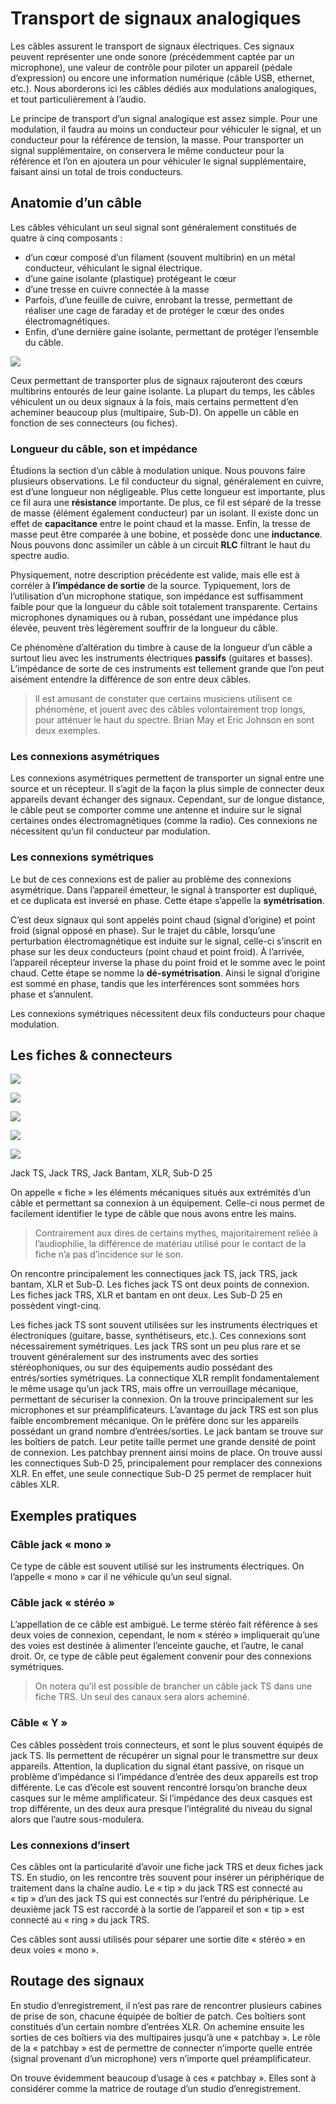 # Transport de signaux analogiques

Les câbles assurent le transport de signaux électriques. Ces signaux peuvent représenter une onde sonore (précédemment captée par un microphone), une valeur de contrôle pour piloter un appareil (pédale d’expression) ou encore une information numérique (câble USB, ethernet, etc.). Nous aborderons ici les câbles dédiés aux modulations analogiques, et tout particulièrement à l’audio.

Le principe de transport d’un signal analogique est assez simple. Pour une modulation, il faudra au moins un conducteur pour véhiculer le signal, et un conducteur pour la référence de tension, la masse. Pour transporter un signal supplémentaire, on conservera le même conducteur pour la référence et l’on en ajoutera un pour véhiculer le signal supplémentaire, faisant ainsi un total de trois conducteurs.

## Anatomie d’un câble

Les câbles véhiculant un seul signal sont généralement constitués de quatre à cinq composants :

+ d’un cœur composé d’un filament (souvent multibrin) en un métal conducteur, véhiculant le signal électrique.
+ d’une gaine isolante (plastique) protégeant le cœur
+ d’une tresse en cuivre connectée à la masse
+ Parfois, d’une feuille de cuivre, enrobant la tresse, permettant de réaliser une cage de faraday et de protéger le cœur des ondes électromagnétiques.
+ Enfin, d’une dernière gaine isolante, permettant de protéger l’ensemble du câble.

![](../_resources/drawings/cable.svg)

Ceux permettant de transporter plus de signaux rajouteront des cœurs multibrins entourés de leur gaine isolante. La plupart du temps, les câbles véhiculent un ou deux signaux à la fois, mais certains permettent d’en acheminer beaucoup plus (multipaire, Sub-D). On appelle un câble en fonction de ses connecteurs (ou fiches).

### Longueur du câble, son et impédance

Étudions la section d’un câble à modulation unique. Nous pouvons faire plusieurs observations. Le fil conducteur du signal, généralement en cuivre, est d’une longueur non négligeable. Plus cette longueur est importante, plus ce fil aura une **résistance** importante. De plus, ce fil est séparé de la tresse de masse (élément également conducteur) par un isolant. Il existe donc un effet de **capacitance** entre le point chaud et la masse. Enfin, la tresse de masse peut être comparée à une bobine, et possède donc une **inductance**. Nous pouvons donc assimiler un câble à un circuit **RLC** filtrant le haut du spectre audio.

Physiquement, notre description précédente est valide, mais elle est à corréler à **l’impédance de sortie** de la source. Typiquement, lors de l’utilisation d’un microphone statique, son impédance est suffisamment faible pour que la longueur du câble soit totalement transparente. Certains microphones dynamiques ou à ruban, possédant une impédance plus élevée, peuvent très légèrement souffrir de la longueur du câble.

Ce phénomène d’altération du timbre à cause de la longueur d’un câble a surtout lieu avec les instruments électriques **passifs** (guitares et basses). L’impédance de sorte de ces instruments est tellement grande que l’on peut aisément entendre la différence de son entre deux câbles.

> Il est amusant de constater que certains musiciens utilisent ce phénomène, et jouent avec des câbles volontairement trop longs, pour atténuer le haut du spectre. Brian May et Eric Johnson en sont deux exemples.

### Les connexions asymétriques

Les connexions asymétriques permettent de transporter un signal entre une source et un récepteur. Il s’agit de la façon la plus simple de connecter deux appareils devant échanger des signaux. Cependant, sur de longue distance, le câble peut se comporter comme une antenne et induire sur le signal certaines ondes électromagnétiques (comme la radio). Ces connexions ne nécessitent qu’un fil conducteur par modulation.

### Les connexions symétriques

Le but de ces connexions est de palier au problème des connexions asymétrique. Dans l’appareil émetteur, le signal à transporter est dupliqué, et ce duplicata est inversé en phase. Cette étape s’appelle la **symétrisation**. 

<!-- TODO : graph-->

C’est deux signaux qui sont appelés point chaud (signal d’origine) et point froid (signal opposé en phase). Sur le trajet du câble, lorsqu’une perturbation électromagnétique est induite sur le signal, celle-ci s’inscrit en phase sur les deux conducteurs (point chaud et point froid). À l’arrivée, l’appareil récepteur inverse la phase du point froid et le somme avec le point chaud. Cette étape se nomme la **dé-symétrisation**. Ainsi le signal d’origine est sommé en phase, tandis que les interférences sont sommées hors phase et s’annulent.

Les connexions symétriques nécessitent deux fils conducteurs pour chaque modulation.

## Les fiches & connecteurs

::: {.layout-ncol=5}

![](../_resources/bitmap/plug/jackTs.jpg)

![](../_resources/bitmap/plug/jackTrs.jpg)

![](../_resources/bitmap/plug/jackBantam.jpg)

![](../_resources/bitmap/plug/xlr.jpg)

![](../_resources/bitmap/plug/subd25.jpg)


Jack TS, Jack TRS, Jack Bantam, XLR, Sub-D 25

:::

On appelle « fiche » les éléments mécaniques situés aux extrémités d’un câble et permettant sa connexion à un équipement. Celle-ci nous permet de facilement identifier le type de câble que nous avons entre les mains.

> Contrairement aux dires de certains mythes, majoritairement reliée à l’audiophilie, la différence de matériau utilisé pour le contact de la fiche n’a pas d’incidence sur le son.

On rencontre principalement les connectiques jack TS, jack TRS, jack bantam, XLR et Sub-D. Les fiches jack TS ont deux points de connexion. Les fiches jack TRS, XLR et bantam en ont deux. Les Sub-D 25 en possèdent vingt-cinq.

<!-- TODO : images fiches -->

Les fiches jack TS sont souvent utilisées sur les instruments électriques et électroniques (guitare, basse, synthétiseurs, etc.). Ces connexions sont nécessairement symétriques. Les jack TRS sont un peu plus rare et se trouvent généralement sur des instruments avec des sorties stéréophoniques, ou sur des équipements audio possédant des entrés/sorties symétriques. La connectique XLR remplit fondamentalement le même usage qu’un jack TRS, mais offre un verrouillage mécanique, permettant de sécuriser la connexion. On la trouve principalement sur les microphones et sur préamplificateurs. L’avantage du jack TRS est son plus faible encombrement mécanique. On le préfère donc sur les appareils possédant un grand nombre d’entrées/sorties. Le jack bantam se trouve sur les boîtiers de patch. Leur petite taille permet une grande densité de point de connexion. Les patchbay prennent ainsi moins de place. On trouve aussi les connectiques Sub-D 25, principalement pour remplacer des connexions XLR. En effet, une seule connectique Sub-D 25 permet de remplacer huit câbles XLR.


## Exemples pratiques

### Câble jack « mono »

Ce type de câble est souvent utilisé sur les instruments électriques. On l’appelle « mono » car il ne véhicule qu’un seul signal.

### Câble jack « stéréo »

L’appellation de ce câble est ambiguë. Le terme stéréo fait référence à ses deux voies de connexion, cependant, le nom « stéréo » impliquerait qu’une des voies est destinée à alimenter l’enceinte gauche, et l’autre, le canal droit. Or, ce type de câble peut également convenir pour des connexions symétriques.

> On notera qu’il est possible de brancher un câble jack TS dans une fiche TRS. Un seul des canaux sera alors acheminé.

### Câble « Y »

Ces câbles possèdent trois connecteurs, et sont le plus souvent équipés de jack TS. Ils permettent de récupérer un signal pour le transmettre sur deux appareils. Attention, la duplication du signal étant passive, on risque un problème d’impédance si l’impédance d’entrée des deux appareils est trop différente. Le cas d’école est souvent rencontré lorsqu’on branche deux casques sur le même amplificateur. Si l’impédance des deux casques est trop différente, un des deux aura presque l’intégralité du niveau du signal alors que l’autre sous-modulera.

### Les connexions d’insert

Ces câbles ont la particularité d’avoir une fiche jack TRS et deux fiches jack TS. En studio, on les rencontre très souvent pour insérer un périphérique de traitement dans la chaîne audio. Le « tip » du jack TRS est connecté au « tip » d’un des jack TS qui est connectés sur l’entré du périphérique. Le deuxième jack TS est raccordé à la sortie de l’appareil et son « tip » est connecté au « ring » du jack TRS.

Ces câbles sont aussi utilisés pour séparer une sortie dite « stéréo » en deux voies « mono ».

## Routage des signaux

En studio d’enregistrement, il n’est pas rare de rencontrer plusieurs cabines de prise de son, chacune équipée de boîtier de patch. Ces boîtiers sont constitués d’un certain nombre d’entrées XLR. On achemine ensuite les sorties de ces boîtiers via des multipaires jusqu’à une « patchbay ». Le rôle de la « patchbay » est de permettre de connecter n’importe quelle entrée (signal provenant d’un microphone) vers n’importe quel préamplificateur.

On trouve évidemment beaucoup d’usage à ces « patchbay ». Elles sont à considérer comme la matrice de routage d’un studio d’enregistrement.